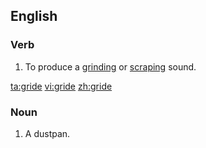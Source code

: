 ==English==

===Verb===
{{en-verb|grides|griding|grided}}

# To produce a [[grind]]ing or [[scrape|scraping]] sound.

[[ta:gride]]
[[vi:gride]]
[[zh:gride]]
===Noun===
{{en-noun|pupp|ies}}

# A dustpan.